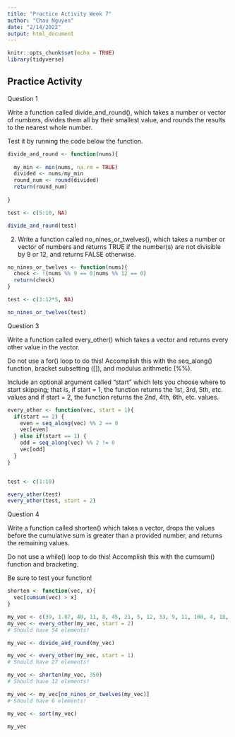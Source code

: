 ```yaml
---
title: "Practice Activity Week 7"
author: "Chau Nguyen"
date: "2/14/2022"
output: html_document
---
```


```r
knitr::opts_chunk$set(echo = TRUE)
library(tidyverse)
```

## Practice Activity
Question 1

Write a function called divide_and_round(), which takes a number or vector of numbers, divides them all by their smallest value, and rounds the results to the nearest whole number.

Test it by running the code below the function.
```r
divide_and_round <- function(nums){
  
  my_min <- min(nums, na.rm = TRUE)
  divided <- nums/my_min
  round_num <- round(divided)
  return(round_num)
  
}

test <- c(5:10, NA)

divide_and_round(test)
```


2. Write a function called no_nines_or_twelves(), which takes a number or vector of numbers and returns TRUE if the number(s) are not divisible by 9 or 12, and returns FALSE otherwise.

```r

no_nines_or_twelves <- function(nums){
  check <- !(nums %% 9 == 0|nums %% 12 == 0)
  return(check)
}

test <- c(3:12*5, NA) 

no_nines_or_twelves(test)

```
Question 3

Write a function called every_other() which takes a vector and returns every other value in the vector.

Do not use a for() loop to do this! Accomplish this with the seq_along() function, bracket subsetting ([]), and modulus arithmetic (%%).

Include an optional argument called “start” which lets you choose where to start skipping; that is, if start = 1, the function returns the 1st, 3rd, 5th, etc. values and if start = 2, the function returns the 2nd, 4th, 6th, etc. values.

```r
every_other <- function(vec, start = 1){
  if(start == 2) {
    even = seq_along(vec) %% 2 == 0
    vec[even]
  } else if(start == 1) {
    odd = seq_along(vec) %% 2 != 0
    vec[odd]
  }
}


test <- c(1:10)

every_other(test)
every_other(test, start = 2)
```

Question 4

Write a function called shorten() which takes a vector, drops the values before the cumulative sum is greater than a provided number, and returns the remaining values.

Do not use a while() loop to do this! Accomplish this with the cumsum() function and bracketing.

Be sure to test your function!

```r
shorten <- function(vec, x){
  vec[cumsum(vec) > x]
}
```

```r

my_vec <- c(39, 1.87, 48, 11, 8, 45, 21, 5, 12, 33, 9, 11, 108, 4, 18, 5, 16, 17, 8, 48, 27, 24, 4, 22, 12, 27, 23, 46, 42, 35, 15, 34, 36, 26, 18, 10, 18.21, 72.04, 36.9, 41.81, 29, 89.75, 34.03, 20.18, 48.74, 15.76, 31.86, 83.6, 43.55, 39.99, 23.55, 8.54, 24.71, 22.02, 9.71, 62.14, 35.46, 16.61, 15.66, 21.29, 30.52, 201.07, 45.81, 7.85, 30.13, 34.14, 22.62, 10.2, 6.02, 30.12, 10.64, 31.72, 24.57, 14.43, 43.37, 89.93, 44.72, 51.32, 13.62, 45.56, 22.96, 7.05, 29.99, 41.38, 26.59, 23.04, 19.82, 50.73, 39.56, 43.79, 30.22, 85.85, 5.78, 78.85, 29.52, 66.27, 44.06, 27.28, 24.43, 64.32, 3.35, 67.45, 46.72, 48.44, 48.65, 33.3, 40.28, 19.04)
my_vec <- every_other(my_vec, start = 2)
# Should have 54 elements! 

my_vec <- divide_and_round(my_vec)

my_vec <- every_other(my_vec, start = 1)
# Should have 27 elements!

my_vec <- shorten(my_vec, 350)
# Should have 12 elements!

my_vec <- my_vec[no_nines_or_twelves(my_vec)]
# Should have 6 elements! 

my_vec <- sort(my_vec)

my_vec



```

